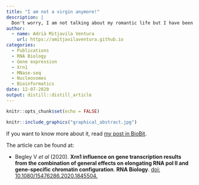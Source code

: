 ```yaml
---
title: "I am not a virgin anymore!"
description: |
  Don't worry, I am not talking about my romantic life but I have been recently told that the article I had been working in during my master's thesis -around 2018-, has been officially published in RNA Biology under the title 'Xrn1 influence on gene transcription results from the combination of general effects on elongating RNA pol II and gene-specific chromatin configuration', being the first journal paper in which I appear in the authors list. Nevertheless, I am not going to explain this article, since I only worked in the MNase-seq data analysis, but... what is MNase-seq?
author:
  - name: Adrià Mitjavila Ventura
    url: https://amitjavilaventura.github.io
categories:
  - Publications
  - RNA Biology
  - Gene expression
  - Xrn1
  - MNase-seq
  - Nucleosomes
  - Bioinformatics
date: 12-07-2020
output: distill::distill_article
---
```


```r
knitr::opts_chunk$set(echo = FALSE)
```

```r
knitr::include_graphics("graphical_abstract.jpg")
```

If you want to know more about it, read [my post in BioBit](https://biobit.netlify.app/posts/2020_12_01-xrn1_mnaseseq/).

The article can be found at:

* Begley V *et al* (2020). **Xrn1 influence on gene transcription results from the combination of general effects on elongating RNA pol II and gene-specific chromatin configuration**. **RNA Biology**. [doi: 10.1080/15476286.2020.1845504.](https://www.tandfonline.com/doi/abs/10.1080/15476286.2020.1845504?journalCode=krnb20)





